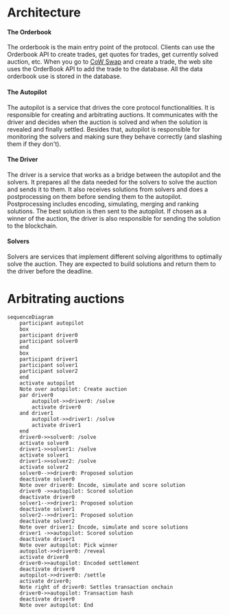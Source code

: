 # Architecture

#### The Orderbook

The orderbook is the main entry point of the protocol. Clients can use the Orderbook API to create trades, get quotes for trades, get currently solved auction, etc. When you go to [CoW Swap](https://swap.cow.fi) and create a trade, the web site uses the OrderBook API to add the trade to the database. All the data orderbook use is stored in the database.

#### The Autopilot

The autopilot is a service that drives the core protocol functionalities. It is responsible for creating and arbitrating auctions. It communicates with the driver and decides when the auction is solved and when the solution is revealed and finally settled. Besides that, autopilot is responsible for monitoring the solvers and making sure they behave correctly (and slashing them if they don't).

#### The Driver

The driver is a service that works as a bridge between the autopilot and the solvers. It prepares all the data needed for the solvers to solve the auction and sends it to them. It also receives solutions from solvers and does a postprocessing on them before sending them to the autopilot. Postprocessing includes encoding, simulating, merging and ranking solutions. The best solution is then sent to the autopilot. If chosen as a winner of the auction, the driver is also responsible for sending the solution to the blockchain.

#### Solvers

Solvers are services that implement different solving algorithms to optimally solve the auction. They are expected to build solutions and return them to the driver before the deadline.


# Arbitrating auctions

```mermaid
sequenceDiagram
    participant autopilot
    box 
    participant driver0 
    participant solver0
    end
    box
    participant driver1
    participant solver1
    participant solver2
    end
    activate autopilot
    Note over autopilot: Create auction
    par driver0
        autopilot->>driver0: /solve
        activate driver0
    and driver1
        autopilot->>driver1: /solve
        activate driver1
    end
    driver0->>solver0: /solve
    activate solver0
    driver1->>solver1: /solve
    activate solver1
    driver1->>solver2: /solve
    activate solver2
    solver0-->>driver0: Proposed solution
    deactivate solver0
    Note over driver0: Encode, simulate and score solution
    driver0 ->>autopilot: Scored solution
    deactivate driver0
    solver1-->>driver1: Proposed solution
    deactivate solver1
    solver2-->>driver1: Proposed solution
    deactivate solver2
    Note over driver1: Encode, simulate and score solutions
    driver1 ->>autopilot: Scored solution
    deactivate driver1
    Note over autopilot: Pick winner
    autopilot->>driver0: /reveal
    activate driver0
    driver0->>autopilot: Encoded settlement
    deactivate driver0
    autopilot->>driver0: /settle
    activate driver0;
    Note right of driver0: Settles transaction onchain
    driver0->>autopilot: Transaction hash
    deactivate driver0
    Note over autopilot: End
```

